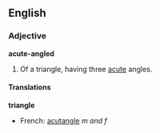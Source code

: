 ==English==
===Adjective===
'''acute-angled'''

#{{geometry}} Of a triangle, having three [[acute]] angles.

====Translations====

'''triangle'''
{{top}}
*French: [[acutangle]] ''m and f''
{{mid}}
{{bottom}}